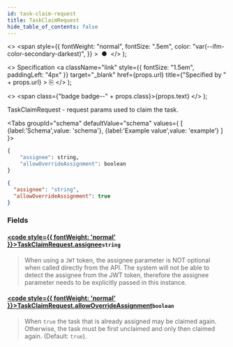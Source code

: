 ```yaml
---
id: task-claim-request
title: TaskClaimRequest
hide_table_of_contents: false
---
```



  <>
    <span
      style={{
        fontWeight: "normal",
        fontSize: ".5em",
        color: "var(--ifm-color-secondary-darkest)",
      }}
    >
      &nbsp;●&nbsp;
    </span>
  </>
);

  <>
    Specification
    <a
      className="link"
      style={{ fontSize: "1.5em", paddingLeft: "4px" }}
      target="_blank"
      href={props.url}
      title={"Specified by " + props.url}
    >
      ⎘
    </a>
  </>
);

  <>
    <span class={"badge badge--" + props.class}>{props.text}</span>
  </>
);

TaskClaimRequest - request params used to claim the task.

<Tabs groupId="schema" defaultValue="schema" values={
[
{label:'Schema',value: 'schema'},
{label:'Example value',value: 'example'}
]
}>
<TabItem value='schema'>

```graphql
{
    "assignee": string,
    "allowOverrideAssignment": boolean
}
```

</TabItem>

<TabItem value='example'>

```json
{
  "assignee": "string",
  "allowOverrideAssignment": true
}
```

</TabItem>
</Tabs>

### Fields

#### [<code style={{ fontWeight: 'normal' }}>TaskClaimRequest.<b>assignee</b></code>](#)<Bullet />`string` <Badge class="secondary" text="scalar"/>

> When using a `JWT` token, the assignee parameter is NOT optional when called directly from the API. The system will not be able to detect the assignee from the JWT token, therefore the assignee parameter needs to be explicitly passed in this instance.

#### [<code style={{ fontWeight: 'normal' }}>TaskClaimRequest.<b>allowOverrideAssignment</b></code>](#)<Bullet />`boolean` <Badge class="secondary" text="scalar"/>

> When `true` the task that is already assigned may be claimed again. Otherwise, the task must be first unclaimed and only then claimed again. (Default: `true`).
